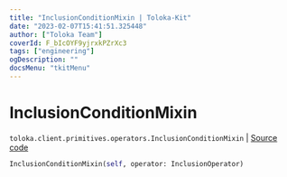 ```yaml
---
title: "InclusionConditionMixin | Toloka-Kit"
date: "2023-02-07T15:41:51.325448"
author: ["Toloka Team"]
coverId: F_bIcOYF9yjrxkPZrXc3
tags: ["engineering"]
ogDescription: ""
docsMenu: "tkitMenu"
---
```


# InclusionConditionMixin
`toloka.client.primitives.operators.InclusionConditionMixin` | [Source code](https://github.com/Toloka/toloka-kit/blob/v1.1.3/src/client/primitives/operators.py#L171)

```python
InclusionConditionMixin(self, operator: InclusionOperator)
```